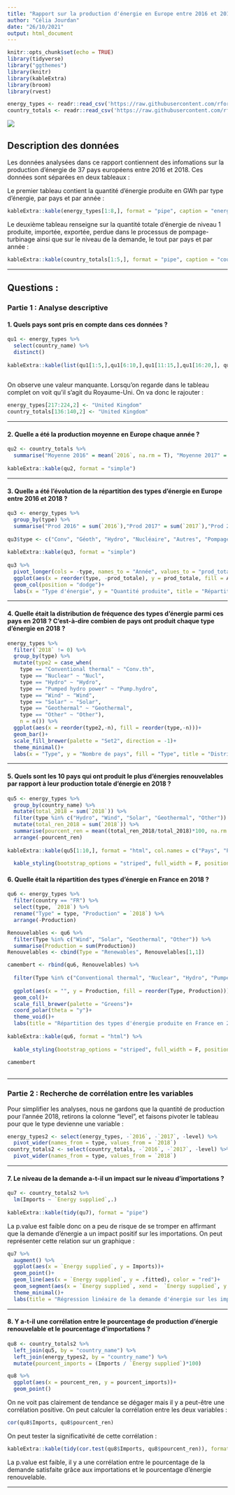 ```yaml
---
title: "Rapport sur la production d'énergie en Europe entre 2016 et 2018"
author: "Célia Jourdan"
date: "26/10/2021"
output: html_document
---
```


```r
knitr::opts_chunk$set(echo = TRUE)
library(tidyverse)
library("ggthemes")
library(knitr)
library(kableExtra)
library(broom)
library(rvest)

energy_types <- readr::read_csv('https://raw.githubusercontent.com/rfordatascience/tidytuesday/master/data/2020/2020-08-04/energy_types.csv')
country_totals <- readr::read_csv('https://raw.githubusercontent.com/rfordatascience/tidytuesday/master/data/2020/2020-08-04/country_totals.csv')

```

![](https://artsetmetiers.fr/sites/site_internet/files/2019-12/AdobeStock_195603050.jpeg)

## Description des données
Les données analysées dans ce rapport contiennent des infomations sur la production d'énergie de 37 pays européens entre 2016 et 2018. Ces données sont séparées en deux tableaux :

Le premier tableau contient la quantité d'énergie produite en GWh par type d'énergie, par pays et par année :

```r
kableExtra::kable(energy_types[1:8,], format = "pipe", caption = "energy_type")
```

Le deuxième tableau renseigne sur la quantité totale d'énergie de niveau 1 produite, importée, exportée, perdue dans le processus de pompage-turbinage ainsi que sur le niveau de la demande, le tout par pays et par année :
 
```r
kableExtra::kable(country_totals[1:5,], format = "pipe", caption = "country_total")
```

---
 
## Questions : 
 
### Partie 1 : Analyse descriptive

#### 1. Quels pays sont pris en compte dans ces données ? 
 
```r
qu1 <- energy_types %>% 
  select(country_name) %>% 
  distinct()
 
kableExtra::kable(list(qu1[1:5,],qu1[6:10,],qu1[11:15,],qu1[16:20,], qu1[21:25,],qu1[26:30,], qu1[31:35,], qu1[36:37,]),format = "pipe", col.names = "", caption = "Pays Européens présents dans les données :")
 
```

On observe une valeur manquante. Lorsqu'on regarde dans le tableau complet on voit qu'il s'agit du Royaume-Uni. On va donc le rajouter :
 
```r
energy_types[217:224,2] <- "United Kingdom"
country_totals[136:140,2] <- "United Kingdom"
```

***
 
#### 2. Quelle a été la production moyenne en Europe chaque année ?
 
```r
qu2 <- country_totals %>% 
  summarise("Moyenne 2016" = mean(`2016`, na.rm = T), "Moyenne 2017" = mean(`2017`, na.rm = T), "Moyenne 2018" = mean(`2018`, na.rm = T))
 
kableExtra::kable(qu2, format = "simple")
```
 
***
 
#### 3. Quelle a été l'évolution de la répartition des types d'énergie en Europe entre 2016 et 2018 ? 
 
```r
qu3 <- energy_types %>% 
  group_by(type) %>% 
  summarise("Prod 2016" = sum(`2016`),"Prod 2017" = sum(`2017`),"Prod 2018" = sum(`2018`)) 
 
qu3$type <- c("Conv", "Géoth", "Hydro", "Nucléaire", "Autres", "Pompage", "Solaire", "Eolien")
 
kableExtra::kable(qu3, format = "simple")
 
qu3 %>% 
  pivot_longer(cols = -type, names_to = "Année", values_to = "prod_totale") %>% 
  ggplot(aes(x = reorder(type, -prod_totale), y = prod_totale, fill = Année))+
  geom_col(position = "dodge")+
  labs(x = "Type d'énergie", y = "Quantité produite", title = "Répartition des types d'énergie en Europe entre 2016 et 2018")
```
 
***
 
#### 4. Quelle était la distribution de fréquence des types d'énergie parmi ces pays en 2018 ? C'est-à-dire combien de pays ont produit chaque type d'énergie en 2018 ? 
 
```r
energy_types %>% 
  filter(`2018` != 0) %>% 
  group_by(type) %>% 
  mutate(type2 = case_when(
    type == "Conventional thermal" ~ "Conv.th",
    type == "Nuclear" ~ "Nucl",
    type == "Hydro" ~ "Hydro",
    type == "Pumped hydro power" ~ "Pump.hydro",
    type == "Wind" ~ "Wind",
    type == "Solar" ~ "Solar",
    type == "Geothermal" ~ "Geothermal",
    type == "Other" ~ "Other"),
    n = n()) %>% 
  ggplot(aes(x = reorder(type2,-n), fill = reorder(type,-n)))+
  geom_bar()+
  scale_fill_brewer(palette = "Set2", direction = -1)+
  theme_minimal()+
  labs(x = "Type", y = "Nombre de pays", fill = "Type", title = "Distribution de fréquence des types d'énergie")
```
 
***
 
#### 5. Quels sont les 10 pays qui ont produit le plus d'énergies renouvelables par rapport à leur production totale d'énergie en 2018 ?  
 
```r
qu5 <- energy_types %>% 
  group_by(country_name) %>% 
  mutate(total_2018 = sum(`2018`)) %>% 
  filter(type %in% c("Hydro", "Wind", "Solar", "Geothermal", "Other")) %>% 
  mutate(total_ren_2018 = sum(`2018`)) %>% 
  summarise(pourcent_ren = mean((total_ren_2018/total_2018)*100, na.rm = F)) %>%
  arrange(-pourcent_ren)
 
kableExtra::kable(qu5[1:10,], format = "html", col.names = c("Pays", "Pourcentage d'énergies renouvelables")) %>% 
 
  kable_styling(bootstrap_options = "striped", full_width = F, position = "left")
```
 
#### 6. Quelle était la répartition des types d'énergie en France en 2018 ? 
 
```r
qu6 <- energy_types %>% 
  filter(country == "FR") %>% 
  select(type, `2018`) %>% 
  rename("Type" = type, "Production" = `2018`) %>% 
  arrange(-Production)

Renouvelables <- qu6 %>% 
  filter(Type %in% c("Wind", "Solar", "Geothermal", "Other")) %>% 
  summarise(Production = sum(Production))
Renouvelables <- cbind(Type = "Renewables", Renouvelables[1,1])

camembert <- rbind(qu6, Renouvelables) %>% 
 
  filter(Type %in% c("Conventional thermal", "Nuclear", "Hydro", "Pumped hydro power", "Renewables")) %>% 
 
  ggplot(aes(x = "", y = Production, fill = reorder(Type, Production)))+
  geom_col()+
  scale_fill_brewer(palette = "Greens")+
  coord_polar(theta = "y")+
  theme_void()+
  labs(title = "Répartition des types d'énergie produite en France en 2018", fill = "Type")
 
kableExtra::kable(qu6, format = "html") %>% 
 
  kable_styling(bootstrap_options = "striped", full_width = F, position = "left")
 
camembert
 
```

---
 
### Partie 2 : Recherche de corrélation entre les variables

Pour simplifier les analyses, nous ne gardons que la quantité de production pour l'année 2018, retirons la colonne "level", et faisons pivoter le tableau pour que le type devienne une variable :
 
```r
energy_types2 <- select(energy_types, -`2016`, -`2017`, -level) %>% 
  pivot_wider(names_from = type, values_from = `2018`)
country_totals2 <- select(country_totals, -`2016`, -`2017`, -level) %>%
  pivot_wider(names_from = type, values_from = `2018`)
```
 
***
 
#### 7. Le niveau de la demande a-t-il un impact sur le niveau d'importations ? 

```r
qu7 <- country_totals2 %>% 
  lm(Imports ~ `Energy supplied`,.)
 
kableExtra::kable(tidy(qu7), format = "pipe")
```

La p.value est faible donc on a peu de risque de se tromper en affirmant que la demande d'énergie a un impact positif sur les importations. On peut représenter cette relation sur un graphique : 
 
```r
qu7 %>% 
  augment() %>% 
  ggplot(aes(x = `Energy supplied`, y = Imports))+
  geom_point()+
  geom_line(aes(x = `Energy supplied`, y = .fitted), color = "red")+
  geom_segment(aes(x = `Energy supplied`, xend =  `Energy supplied`, y = Imports, yend = .fitted))+
  theme_minimal()+
  labs(title = "Régression linéaire de la demande d'énergie sur les importations", x = "Demande d'énergie", y = "Importations")
```
 
***
 
#### 8. Y a-t-il une corrélation entre le pourcentage de production d'énergie renouvelable et le pourcentage d'importations ? 

```r
qu8 <- country_totals2 %>%
  left_join(qu5, by = "country_name") %>%
  left_join(energy_types2, by = "country_name") %>% 
  mutate(pourcent_imports = (Imports / `Energy supplied`)*100) 

qu8 %>% 
  ggplot(aes(x = pourcent_ren, y = pourcent_imports))+
  geom_point()
```

On ne voit pas clairement de tendance se dégager mais il y a peut-être une corrélation positive. On peut calculer la corrélation entre les deux variables :

```r
cor(qu8$Imports, qu8$pourcent_ren)
```
 
On peut tester la significativité de cette corrélation :
 
```r
kableExtra::kable(tidy(cor.test(qu8$Imports, qu8$pourcent_ren)), format = "pipe")
```

La p.value est faible, il y a une corrélation entre le pourcentage de la demande satisfaite grâce aux importations et le pourcentage d'énergie renouvelable. 

---